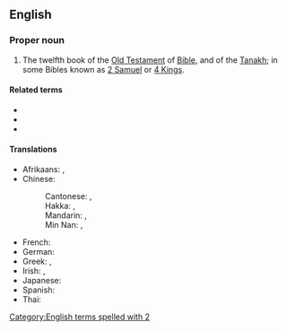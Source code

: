 ==English==
{{book of the Bible|Books of Kings}}

===Proper noun===
{{en-proper noun}}
# {{lb|en|biblical}} The twelfth book of the [[Old Testament]] of [[Bible]], and of the [[Tanakh]]; in some Bibles known as [[2 Samuel]] or [[4 Kings]].

====Related terms====
* {{l|en|Kgs}}
* {{l|en|2 Kgs}}
* {{l|en|4 Kgs}}

====Translations====
{{trans-top|book of the Bible}}
* Afrikaans: {{t|af|2 Konings}}, {{t|af|II Konings}}
* Chinese:
*: Cantonese: {{t|yue|列王紀下|sc=Hani}}, {{t|yue|列王纪下|tr=lit6 wong4 gei2 haa6|sc=Hani}}
*: Hakka: {{t|hak|列王紀下|sc=Hani}}, {{t|hak|列王纪下|tr=Lie̍t-vòng-ki Ha|sc=Hani}}
*: Mandarin: {{t+|cmn|列王紀下|sc=Hani}}, {{t+|cmn|列王纪下|tr=Lièwángjì Xià|sc=Hani}}
*: Min Nan: {{t|nan|列王紀下|sc=Hani}}, {{t|nan|列王纪下|tr=Lia̍t-ông-kí Hā|sc=Hani}}
{{trans-mid}}
* French: {{t|fr|2 Rois}}
* German: {{t|de|2 Könige}}
* Greek: {{t|el|Β' Βασιλειών}}, {{t|el|Βασιλείς Β'}}
* Irish: {{t|ga|Dara Leabhar na Ríthe|m}}, {{t|ga|2 Ríthe|m}}
* Japanese: {{t|ja|列王記下|tr=retsuō kige|sc=Jpan}}
* Spanish: {{t|es|2 Reyes|m-p}}
* Thai: {{t|th|๒ พงศ์กษัตริย์}}
{{trans-bottom}}

[[Category:English terms spelled with 2]]